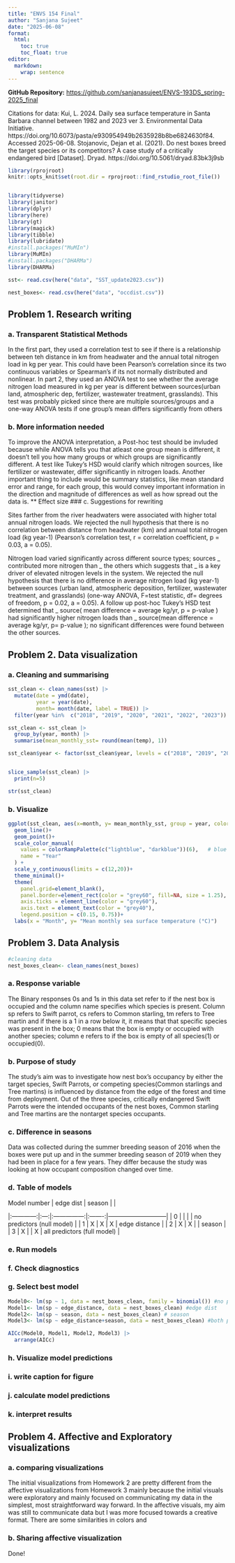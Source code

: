 ```yaml
---
title: "ENVS 154 Final"
author: "Sanjana Sujeet"
date: "2025-06-08"
format:
  html:
    toc: true
    toc_float: true
editor: 
  markdown: 
    wrap: sentence
---
```


**GitHub Repository:** <https://github.com/sanjanasujeet/ENVS-193DS_spring-2025_final>

Citations for data: Kui, L.
2024.
Daily sea surface temperature in Santa Barbara channel between 1982 and 2023 ver 3.
Environmental Data Initiative.
https://doi.org/10.6073/pasta/e930954949b2635928b8be6824630f84.
Accessed 2025-06-08.
Stojanovic, Dejan et al. (2021).
Do nest boxes breed the target species or its competitors?
A case study of a critically endangered bird \[Dataset\].
Dryad.
https://doi.org/10.5061/dryad.83bk3j9sb

```r
library(rprojroot)
knitr::opts_knit$set(root.dir = rprojroot::find_rstudio_root_file())


library(tidyverse)
library(janitor)
library(dplyr)
library(here)
library(gt)
library(magick)
library(tibble)
library(lubridate)
#install.packages("MuMIn")
library(MuMIn)
#install.packages("DHARMa")
library(DHARMa)

sst<- read.csv(here("data", "SST_update2023.csv"))

nest_boxes<- read.csv(here("data", "occdist.csv"))

```

## Problem 1. Research writing

### a. Transparent Statistical Methods

In the first part, they used a correlation test to see if there is a relationship between teh distance in km from headwater and the annual total nitrogen load in kg per year.
This could have been Pearson's correlation since its two continuous variables or Spearman's if its not normally distributed and nonlinear.
In part 2, they used an ANOVA test to see whether the average nitrogen load measured in kg per year is different between sources(urban land, atmospheric dep, fertilizer, wastewater treatment, grasslands).
This test was probably picked since there are multiple sources/groups and a one-way ANOVA tests if one group's mean differs significantly from others

### b. More information needed

To improve the ANOVA interpretation, a Post-hoc test should be invluded because while ANOVA tells you that atleast one group mean is different, it doesn't tell you how many groups or which groups are significantly different.
A test like Tukey's HSD would clarify which nitrogen sources, like fertilizer or wastewater, differ significantly in nitrogen loads.
Another important thing to include would be summary statistics, like mean standard error and range, for each group, this would convey important information in the direction and magnitude of differences as well as how spread out the data is. \*\* Effect size \### c.
Suggestions for rewriting

Sites farther from the river headwaters were associated with higher total annual nitrogen loads.
We rejected the null hypothesis that there is no correlation between distance from headwater (km) and annual total nitrogen load (kg year-1) (Pearson's correlation test, r = correlation coefficient, p = 0.03, a = 0.05).

Nitrogen load varied significantly across different source types; sources \_ contributed more nitrogen than \_ the others which suggests that \_ is a key driver of elevated nitrogen levels in the system.
We rejected the null hypothesis that there is no difference in average nitrogen load (kg year-1) between sources (urban land, atmospheric deposition, fertilizer, wastewater treatment, and grasslands) (one-way ANOVA, F=test statistic, df= degrees of freedom, p = 0.02, a = 0.05).
A follow up post-hoc Tukey's HSD test determined that \_ source( mean difference = average kg/yr, p = p-value ) had significantly higher nitrogen loads than \_ source(mean difference = average kg/yr, p= p-value ); no significant differences were found between the other sources.

## Problem 2. Data visualization

### a. Cleaning and summarising

```r
sst_clean <- clean_names(sst) |> 
  mutate(date = ymd(date), 
         year = year(date), 
         month= month(date, label = TRUE)) |> 
  filter(year %in%  c("2018", "2019", "2020", "2021", "2022", "2023"))

sst_clean <- sst_clean |> 
  group_by(year, month) |> 
  summarise(mean_monthly_sst= round(mean(temp), 1))

sst_clean$year <- factor(sst_clean$year, levels = c("2018", "2019", "2020", "2021", "2022", "2023"))


slice_sample(sst_clean) |> 
  print(n=5)

str(sst_clean)

```

### b. Visualize

```r
ggplot(sst_clean, aes(x=month, y= mean_monthly_sst, group = year, color = year))+
  geom_line()+
  geom_point()+
  scale_color_manual(
    values = colorRampPalette(c("lightblue", "darkblue"))(6),   # blue gradient (light to dark)
    name = "Year"
  ) +
  scale_y_continuous(limits = c(12,20))+
  theme_minimal()+
  theme(
    panel.grid=element_blank(),
    panel.border=element_rect(color = "grey60", fill=NA, size = 1.25),
    axis.ticks = element_line(color = "grey60"),
    axis.text = element_text(color = "grey40"),
    legend.position = c(0.15, 0.75))+
  labs(x = "Month", y= "Mean monthly sea surface temperature (°C)")
```

## Problem 3. Data Analysis

```r
#cleaning data
nest_boxes_clean<- clean_names(nest_boxes)
```

### a. Response variable

The Binary responses 0s and 1s in this data set refer to if the nest box is occupied and the column name specifies which species is present.
Column sp refers to Swift parrot, cs refers to Common starling, tm refers to Tree martin and if there is a 1 in a row below it, it means that that specific species was present in the box; 0 means that the box is empty or occupied with another species; column e refers to if the box is empty of all species(1) or occupied(0).

### b. Purpose of study

The study's aim was to investigate how nest box's occupancy by either the target species, Swift Parrots, or competing species(Common starlings and Tree martins) is influenced by distance from the edge of the forest and time from deployment.
Out of the three species, critically endangered Swift Parrots were the intended occupants of the nest boxes, Common starling and Tree martins are the nontarget species occupants.

### c. Difference in seasons

Data was collected during the summer breeding season of 2016 when the boxes were put up and in the summer breeding season of 2019 when they had been in place for a few years.
They differ because the study was looking at how occupant composition changed over time.

### d. Table of models
| Model number | edge dist | season |              |  
|:------------:|:---:|:---------------:|:-------:|-----------------------------|  | 0            |     |                 |         | no predictors (null model)  |
| 1            |  X  |       X         |    X    | edge distance | 
| 2            |  X  |       X         |         | season     | | 3            |  X  |                 |    X    | all predictors (full model)             |    
 

### e. Run models

### f. Check diagnostics

### g. Select best model

```r

Model0<- lm(sp ~ 1, data = nest_boxes_clean, family = binomial()) #no predictors
Model1<- lm(sp ~ edge_distance, data = nest_boxes_clean) #edge dist
Model2<- lm(sp ~ season, data = nest_boxes_clean) # season
Model3<- lm(sp ~ edge_distance+season, data = nest_boxes_clean) #both predictors

AICc(Model0, Model1, Model2, Model3) |> 
  arrange(AICc)

```

### h. Visualize model predictions

### i. write caption for figure

### j. calculate model predictions

### k. interpret results

## Problem 4. Affective and Exploratory visualizations

### a. comparing visualizations

The initial visualizations from Homework 2 are pretty different from the affective visualizations from Homework 3 mainly because the initial visuals were exploratory and mainly focused on communicating my data in the simplest, most straightforward way forward.
In the affective visuals, my aim was still to communicate data but I was more focused towards a creative format.
There are some similarities in colors and

### b. Sharing affective visualization

Done!
